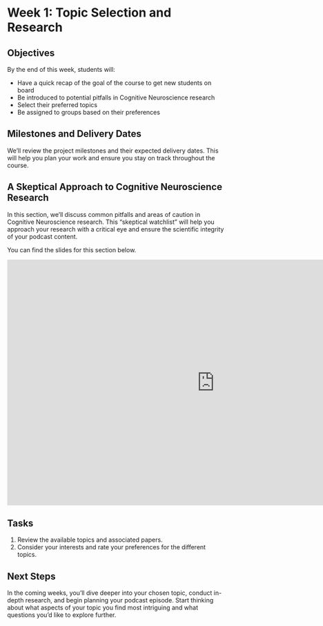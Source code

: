 # Week 1: Topic Selection and Research

## Objectives
By the end of this week, students will:

- Have a quick recap of the goal of the course to get new students on board
- Be introduced to potential pitfalls in Cognitive Neuroscience research
- Select their preferred topics
- Be assigned to groups based on their preferences

## Milestones and Delivery Dates
We'll review the project milestones and their expected delivery dates. This will help you plan your work and ensure you stay on track throughout the course.

## A Skeptical Approach to Cognitive Neuroscience Research
In this section, we'll discuss common pitfalls and areas of caution in Cognitive Neuroscience research. This "skeptical watchlist" will help you approach your research with a critical eye and ensure the scientific integrity of your podcast content.

You can find the slides for this section below.

<iframe src="https://docs.google.com/presentation/d/1V_9kf9brXkBmL0aO7xwEc9MpT-x_PV7hc3wuob1ayjk/embed?start=false&loop=false&delayms=5000" frameborder="0" width="960" height="569" allowfullscreen="true" mozallowfullscreen="true" webkitallowfullscreen="true"></iframe>

## Tasks
1. Review the available topics and associated papers.
2. Consider your interests and rate your preferences for the different topics.


## Next Steps
In the coming weeks, you'll dive deeper into your chosen topic, conduct in-depth research, and begin planning your podcast episode. Start thinking about what aspects of your topic you find most intriguing and what questions you'd like to explore further.